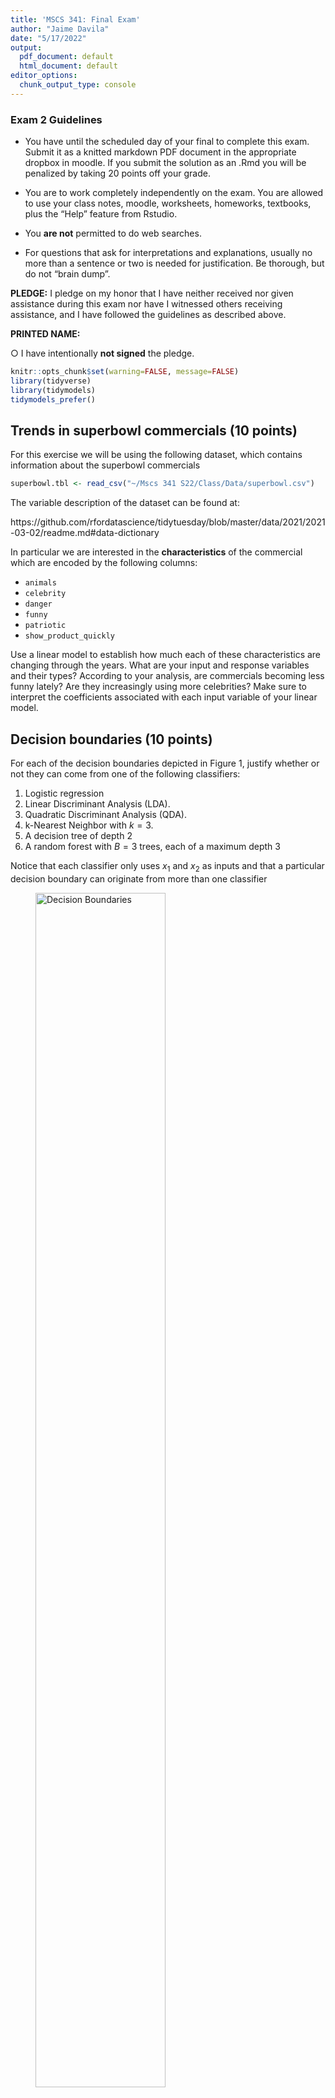 ```yaml
---
title: 'MSCS 341: Final Exam'
author: "Jaime Davila"
date: "5/17/2022"
output:
  pdf_document: default
  html_document: default
editor_options:
  chunk_output_type: console
---
```



### Exam 2 Guidelines

- You have until the scheduled day of your final to complete this exam. Submit it as a knitted markdown PDF document in the appropriate dropbox in moodle. If you submit the solution as an .Rmd you will be penalized by taking 20 points off your grade.

- You are to work completely independently on the exam. You are allowed to use your class notes, moodle, worksheets, homeworks, textbooks, plus the "Help" feature from Rstudio.

- You **are not** permitted to do web searches.

- For questions that ask for interpretations and explanations, usually no more than a sentence or two is needed for justification.  Be thorough, but do not “brain dump”.

**PLEDGE:**  I pledge on my honor that I have neither received nor given assistance during this exam nor have I witnessed others receiving assistance, and I have followed the guidelines as described above.  

**PRINTED NAME:** 

$\bigcirc$ I have intentionally **not signed** the pledge.


```r
knitr::opts_chunk$set(warning=FALSE, message=FALSE)
library(tidyverse)
library(tidymodels)
tidymodels_prefer()
```


## Trends in superbowl commercials (10 points)

For this exercise we will be using the following dataset, which contains information about the superbowl commercials

```r
superbowl.tbl <- read_csv("~/Mscs 341 S22/Class/Data/superbowl.csv")
```

The variable description of the dataset can be found at:

https://github.com/rfordatascience/tidytuesday/blob/master/data/2021/2021-03-02/readme.md#data-dictionary

In particular we are interested in the **characteristics** of the commercial which are encoded by the following columns:

* `animals`
* `celebrity`
* `danger`
* `funny`
* `patriotic`
* `show_product_quickly`

Use a linear model to establish how much each of these characteristics are changing through the years. What are your input and response variables and their types? According to your analysis, are commercials becoming less funny lately? Are they increasingly using more celebrities? Make sure to interpret the coefficients associated with each input variable of your linear model.

## Decision boundaries (10 points)

For each of the decision boundaries depicted in Figure 1, justify whether or not they can come from one of the following classifiers:

1. Logistic regression
2. Linear Discriminant Analysis (LDA).
3. Quadratic Discriminant Analysis (QDA).
4. k-Nearest Neighbor with $k=3$.
5. A decision tree of depth $2$
6. A random forest with $B=3$ trees, each of a maximum depth $3$

Notice that each classifier only uses $x_1$ and $x_2$ as inputs and that a particular decision boundary can originate from more than one classifier

![Decision Boundaries](adm_dec_boundary.png){width=70%}


## Cats or dogs? (30 points) 

Consider the following dataset:

```r
image.tbl <- read.csv("~/Mscs 341 S22/Class/Data/cats_dogs.csv")
```

which contains the images of 99 cats and 99 dogs represented as 64 by 64 images. The first 4096 ($64 \times 64$) columns correspond to the pixels of the image, and the column `type` contains information of whether the image corresponds to a `cat` or a `dog`.

The function `plotImage` allows us to show an image represented in a matrix. Notice that we can use it to plot the images in our dataset by selecting the appropriate row and columns and converting into a matrix (see the examples below)

```r
plotImage <- function(dat,size=64){
  imag <- matrix(dat,nrow=size,byrow=T) 
  image(imag,col=grey.colors(256)) 
}
#Plot the first image-dog
plotImage(as.matrix(image.tbl[1,1:4096]))
#Plot the 150th image-cat
plotImage(as.matrix(image.tbl[150,1:4096]))
```

Finally let's create training/testing datasets as well as 10-fold cross-validation dataset. Make sure to use these datasets in the following subsections.  

```r
set.seed(654321)
image.split <- initial_split(image.tbl, prop=0.6)
image.train.tbl <- training(image.split)
image.test.tbl <- testing(image.split)
images.folds <- vfold_cv(image.train.tbl, v = 10)
```


### LASSO model (10 points)

Describe in your own words what a LASSO model is and what the penalty term ($\lambda$) is. Create a LASSO model that distinguishes between cats and dogs by selecting an optimal penalty by using 10 fold cross-validation. Establish the accuracy and confusion matrix of the model using your testing dataset. Show two incorrectly classified images and their probabilities of being a dog or a cat assigned by the model.

### Random forest (10 points)

Describe in your own words what a random forest model is and what the parameter `mtry` refers to in the `ranger` implementation of random forests. Create a random forest model that distinguishes between cats and dogs by selecting an optimal value of `mtry` using 10 fold cross-validation. Establish the accuracy and confusion matrix of the model using your testing dataset. Show two incorrectly classified images and their probabilities of being a dog or a cat assigned by the model.

### Boosting (10 points)

Describe in your own words what a boosting model is and what the learning rate is in a boosting model. Create a boosting model that distinguishes between cats and dogs by selecting  an optimal learning rate using 10 fold cross-validation. Establish the accuracy and confusion matrix of the model. Show two incorrectly classified images and their probabilities of being a dog or a cat assigned by the model.

